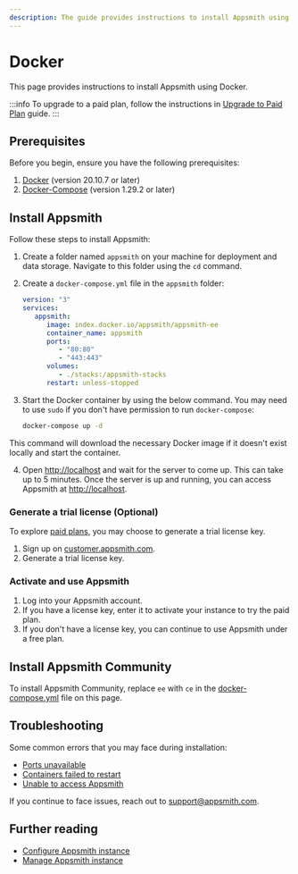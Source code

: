 ```yaml
---
description: The guide provides instructions to install Appsmith using Docker.
---
```


# Docker

This page provides instructions to install Appsmith using Docker.

<VideoEmbed host="youtube" videoId="Tde7GqE6FQQ" title="How to install Appsmith using Docker" 
caption="How to install Appsmith using Docker Compose"/> 

:::info
To upgrade to a paid plan, follow the instructions in [Upgrade to Paid Plan](/getting-started/setup/upgrade-to-business-edition/docker) guide.
:::

## Prerequisites

Before you begin, ensure you have the following prerequisites:

1. [Docker](https://docs.docker.com/get-docker/) (version 20.10.7 or later)
2. [Docker-Compose](https://docs.docker.com/compose/install/) (version 1.29.2 or later)

## Install Appsmith

Follow these steps to install Appsmith:

1. Create a folder named `appsmith` on your machine for deployment and data storage. Navigate to this folder using the `cd` command.

<a id="docker-compose-file"></a>

2. Create a `docker-compose.yml` file in the `appsmith` folder:

   ```yaml title="docker-compose.yml" 
   version: "3"
   services:
      appsmith:
         image: index.docker.io/appsmith/appsmith-ee
         container_name: appsmith
         ports:
            - "80:80"
            - "443:443"
         volumes:
            - ./stacks:/appsmith-stacks
         restart: unless-stopped
   ```

3. Start the Docker container by using the below command. You may need to use `sudo` if you don't have permission to run `docker-compose`:

   ```bash
   docker-compose up -d
   ```
This command will download the necessary Docker image if it doesn't exist locally and start the container.

4. Open [http://localhost](http://localhost) and wait for the server to come up. This can take up to 5 minutes. Once the server is up and running, you can access Appsmith at [http://localhost](http://localhost).

### Generate a trial license (Optional)

To explore [paid plans](https://www.appsmith.com/pricing), you may choose to generate a trial license key.
1. Sign up on [customer.appsmith.com](https://customer.appsmith.com).
2. Generate a trial license key.

### Activate and use Appsmith

1. Log into your Appsmith account. 
2. If you have a license key, enter it to activate your instance to try the paid plan.
3. If you don't have a license key, you can continue to use Appsmith under a free plan.

## Install Appsmith Community

To install Appsmith Community, replace `ee` with `ce` in the [docker-compose.yml](#docker-compose-file) file on this page.

## Troubleshooting

Some common errors that you may face during installation:
* [Ports unavailable](/help-and-support/troubleshooting-guide/deployment-errors#ports-unavailable)
* [Containers failed to restart](/help-and-support/troubleshooting-guide/deployment-errors#containers-failed-to-start)
* [Unable to access Appsmith](/help-and-support/troubleshooting-guide/deployment-errors#unable-to-access-appsmith) 

If you continue to face issues, reach out to [support@appsmith.com](mailto:support@appsmith.com).

## Further reading

* [Configure Appsmith instance](/getting-started/setup/instance-configuration#configure-docker-installations)
* [Manage Appsmith instance](/getting-started/setup/instance-management/)
